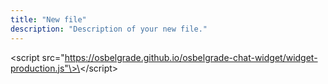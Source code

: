 ```yaml
---
title: "New file"
description: "Description of your new file."
---
```


\<script src="https://osbelgrade.github.io/osbelgrade-chat-widget/widget-production.js"\>\</script\>